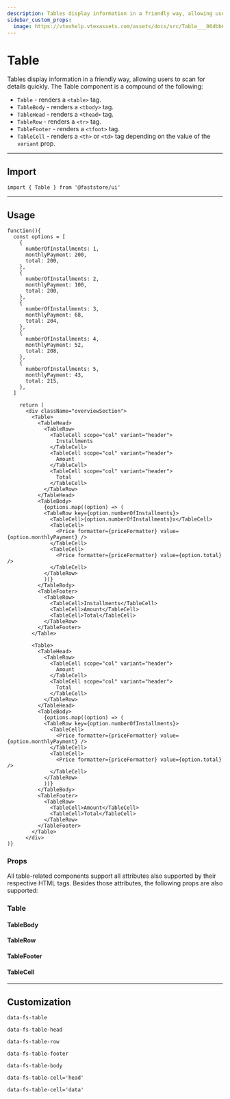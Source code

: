 ```yaml
---
description: Tables display information in a friendly way, allowing users to scan for details quickly.
sidebar_custom_props:
  image: https://vtexhelp.vtexassets.com/assets/docs/src/Table___06dbb666025a4d64540fb91d22b54ba6.png
---
```



# Table

Tables display information in a friendly way, allowing users to scan for details quickly. The Table component is a compound of the following:

- `Table` - renders a `<table>` tag.
- `TableBody` - renders a `<tbody>` tag.
- `TableHead` - renders a `<thead>` tag.
- `TableRow` - renders a `<tr>` tag.
- `TableFooter` - renders a `<tfoot>` tag.
- `TableCell` - renders a `<th>` or `<td>` tag depending on the value of the `variant` prop.

---

## Import

```tsx
import { Table } from '@faststore/ui'
```

---

## Usage

```tsx live
function(){
  const options = [
    {
      numberOfInstallments: 1,
      monthlyPayment: 200,
      total: 200,
    },
    {
      numberOfInstallments: 2,
      monthlyPayment: 100,
      total: 200,
    },
    {
      numberOfInstallments: 3,
      monthlyPayment: 68,
      total: 204,
    },
    {
      numberOfInstallments: 4,
      monthlyPayment: 52,
      total: 208,
    },
    {
      numberOfInstallments: 5,
      monthlyPayment: 43,
      total: 215,
    },
  ]

    return (
      <div className="overviewSection">
        <Table>
          <TableHead>
            <TableRow>
              <TableCell scope="col" variant="header">
                Installments
              </TableCell>
              <TableCell scope="col" variant="header">
                Amount
              </TableCell>
              <TableCell scope="col" variant="header">
                Total
              </TableCell>
            </TableRow>
          </TableHead>
          <TableBody>
            {options.map((option) => (
            <TableRow key={option.numberOfInstallments}>
              <TableCell>{option.numberOfInstallments}x</TableCell>
              <TableCell>
                <Price formatter={priceFormatter} value={option.monthlyPayment} />
              </TableCell>
              <TableCell>
                <Price formatter={priceFormatter} value={option.total} />
              </TableCell>
            </TableRow>
            ))}
          </TableBody>
          <TableFooter>
            <TableRow>
              <TableCell>Installments</TableCell>
              <TableCell>Amount</TableCell>
              <TableCell>Total</TableCell>
            </TableRow>
          </TableFooter>
        </Table>

        <Table>
          <TableHead>
            <TableRow>
              <TableCell scope="col" variant="header">
                Amount
              </TableCell>
              <TableCell scope="col" variant="header">
                Total
              </TableCell>
            </TableRow>
          </TableHead>
          <TableBody>
            {options.map((option) => (
            <TableRow key={option.numberOfInstallments}>
              <TableCell>
                <Price formatter={priceFormatter} value={option.monthlyPayment} />
              </TableCell>
              <TableCell>
                <Price formatter={priceFormatter} value={option.total} />
              </TableCell>
            </TableRow>
            ))}
          </TableBody>
          <TableFooter>
            <TableRow>
              <TableCell>Amount</TableCell>
              <TableCell>Total</TableCell>
            </TableRow>
          </TableFooter>
        </Table>
      </div>
)}
```

### Props

All table-related components support all attributes also supported by their respective HTML tags. Besides those attributes, the following props are also supported:

### Table

<PropsSection name="Table" />

#### TableBody

<PropsSection name="TableBody" />

#### TableRow

<PropsSection name="TableRow" />

#### TableFooter

<PropsSection name="TableFooter" />

#### TableCell

<PropsSection name="TableCell" />

---

## Customization

`data-fs-table`

`data-fs-table-head`

`data-fs-table-row`

`data-fs-table-footer`

`data-fs-table-body`

`data-fs-table-cell='head'`

`data-fs-table-cell='data'`
